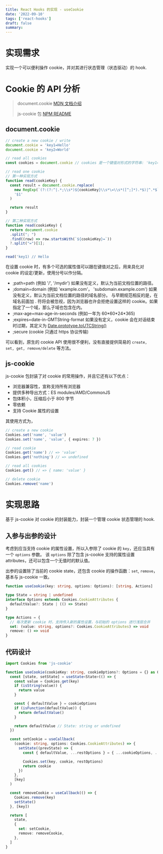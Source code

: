 ```yaml
---
title: React Hooks 的实现 - useCookie
date: '2022-09-10'
tags: ['react-hooks']
draft: false
summary:
---
```


# 实现需求

实现一个可以便利操作 cookie，并对其进行状态管理（状态驱动）的 hook.

# Cookie 的 API 分析

> document.cookie [MDN 文档介绍](1-1)
>
> js-cookie 包 [NPM README](1-2)

[1-1]: https://developer.mozilla.org/zh-CN/docs/Web/API/Document/cookie
[1-2]: https://www.npmjs.com/package/js-cookie?activeTab=readme

## document.cookie

```javascript
// create a new cookie / write
document.cookie = 'key1=Hello'
document.cookie = 'key2=World'

// read all cookies
const cookies = document.cookie // cookies 是一个键值对形式的字符串: 'key1=Hello; key2=World'

// read one cookie
// 第一种实现方式
function read(cookieKey) {
  const result = document.cookie.replace(
    new RegExp(`(?:(?:^|.*;\\s*)${cookieKey}\\s*\=\\s*([^;]*).*$)|^.*$`),
    '$1'
  )

  return result
}

// 第二种实现方式
function read(cookieKey) {
  return document.cookie
  .split("; ")
  .find((row) => row.startsWith(`${cookieKey}=`))
  ?.split("=")[1];
}

read('key1) // Hello
```

在设置 cookie 时，有多个可选的属性值可以跟在键值对之后，用来具化对 cookie 的设定/更新，使用分号以作分隔。

- ;path=path (例如 '/', '/mydir') 如果没有定义，默认为当前文档位置的路径。
- ;domain=domain (例如 'example.com'， 'subdomain.example.com') 如果没有定义，默认为当前文档位置的路径的域名部分。
  与早期规范相反的是，在域名前面加 . 符将会被忽视，因为浏览器也许会拒绝设置这样的 cookie。如果指定了一个域，那么子域也包含在内。
- ;max-age=max-age-in-seconds (例如一年为 60\*60\*24\*365)
- ;expires=date-in-GMTString-format 如果没有定义，cookie 会在对话结束时过期，其定义为 [Date.prototype.toUTCString()][1-3]
- ;secure (cookie 只通过 https 协议传输)

可以看到，原生的 cookie API 使用很不便利，没有直接提供简易的 `create, set, get, remove/delete` 等方法。

[1-3]: https://developer.mozilla.org/en-US/docs/Web/JavaScript/Reference/Global_Objects/Date/toUTCString

## js-cookie

js-cookie 包封装了对 cookie 的常用操作，并且它还有以下优点：

- 浏览器兼容性，宣称支持所有浏览器
- 提供多种导出方式：ES modules/AMD/CommonJS
- 包体积小，压缩后小于 800 字节
- 零依赖
- 支持 Cookie 属性的设置

其使用方式为，

```typescript
// create a new cookie
Cookies.set('name', 'value')
Cookies.set('name', 'value', { expires: 7 })

// read cookie
Cookies.get('name') // => 'value'
Cookies.get('nothing') // => undefined

// read all cookies
Cookies.get() // => { name: 'value' }

// delete cookie
Cookies.remove('name')
```

# 实现思路

基于 js-cookie 对 cookie 的封装能力，封装一个管理 cookie 状态管理的 hook.

## 入参与出参的设计

考虑到应当支持 cookie 的属性设置，所以入参除了 cookie 的 `key`，还应当具有一个 `options` 参数。
该 `options` 除了包含 js-cookie 支持的属性设置 attributes，还可以包含一个无值时的默认值。

出参的设置除了当前的 cookie state，还包含 cookie 的操作函数：`set`, `remove`，基本与 js-cookie 一致。

```typescript
function useCookie(key: string, options: Options): [string, Actions]

type State = string | undefined
interface Options extends Cookies.CookieAttributes {
  defaultValue?: State | (() => State)
}

type Actions = {
  // 每次更新 cookie 时，支持传入新的属性设置，与初始的 options 进行浅层合并
  set: (value: string, options?: Cookies.CookieAttributes) => void
  remove: () => void
}
```

## 代码设计

```typescript
import Cookies from 'js-cookie'

function useCookie(cookieKey: string, cookieOptions?: Options = {} as Options) {
  const [state, setState] = useState<State>(() => {
    const value = Cookies.get(key)
    if (isString(value)) {
      return value
    }

    const { defaultValue } = cookieOptions
    if (isFunction(defaultValue)) {
      return defaultValue()
    }

    return defaultValue // State: string or undefined
  })

  const setCookie = useCallback(
    (cookie: string, options: Cookies.CookieAttributes) => {
      setState((prevState) => {
        const { defaultValue, ...restOptions } = { ...cookieOptions, ...options }

        Cookies.set(key, cookie, restOptions)
        return cookie
      })
    },
    [key]
  )

  const removeCookie = useCallback(() => {
    Cookies.remove(key)
    setState()
  }, [key])

  return [
    state,
    {
      set: setCookie,
      remove: removeCookie,
    },
  ]
}
```
